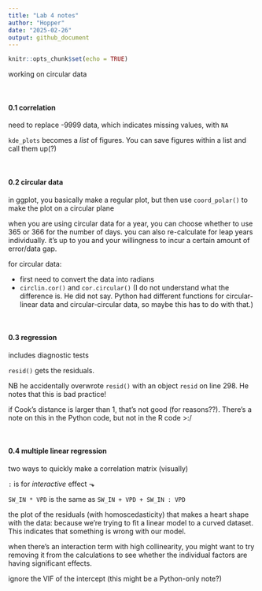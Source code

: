 ```yaml
---
title: "Lab 4 notes"
author: "Hopper"
date: "2025-02-26"
output: github_document
---
```


```r
knitr::opts_chunk$set(echo = TRUE)
```

working on circular data

<br>

#### 0.1 correlation

need to replace -9999 data, which indicates missing values, with `NA`

`kde_plots` becomes a *list* of figures. You can save figures within a list and call them up(?)

<br>

#### 0.2 circular data

in ggplot, you basically make a regular plot, but then use `coord_polar()` to make the plot on a circular plane

when you are using circular data for a year, you can choose whether to use 365 or 366 for the number of days. you can also re-calculate for leap years individually. it's up to you and your willingness to incur a certain amount of error/data gap.

for circular data:

- first need to convert the data into radians
- `circlin.cor()` and `cor.circular()` (I do not understand what the difference is. He did not say. Python had different functions for circular-linear data and circular-circular data, so maybe this has to do with that.)

<br>

#### 0.3 regression

includes diagnostic tests

`resid()` gets the residuals.

NB he accidentally overwrote `resid()` with an object `resid` on line 298. He notes that this is bad practice!

if Cook's distance is larger than 1, that's not good (for reasons??). There's a note on this in the Python code, but not in the R code  >:/

<br>

#### 0.4 multiple linear regression

two ways to quickly make a correlation matrix (visually)

`:` is for *interactive* effect ⬎

`SW_IN * VPD` is the same as `SW_IN + VPD + SW_IN : VPD`

the plot of the residuals (with homoscedasticity) that makes a heart shape with the data: because we're trying to fit a linear model to a curved dataset. This indicates that something is wrong with our model.

when there's an interaction term with high collinearity, you might want to try removing it from the calculations to see whether the individual factors are having significant effects. 

ignore the VIF of the intercept (this might be a Python-only note?)

